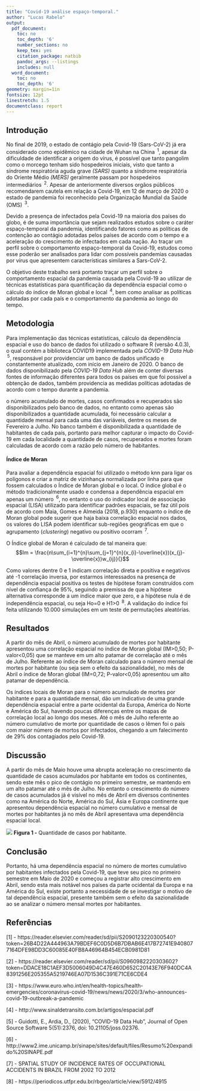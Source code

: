 ```yaml
---
title: "Covid-19 análise espaço-temporal."
author: "Lucas Rabelo"
output:
  pdf_document:
    toc: no
    toc_depth: '6'
    number_sections: no
    keep_tex: yes
    citation_package: natbib
    pandoc_args: --listings
    includes: null
  word_document:
    toc: no
    toc_depth: '6'
geometry: margin=1in
fontsize: 12pt
linestretch: 1.5
documentclass: report
---
```


## Introdução {.tabset .tabset-fade .tabset-pills}

 No final de 2019, o estado de contágio pela Covid-19 (Sars-CoV-2) já era considerado como epidêmico na cidade de Wuhan na China $\!\!^1$, apesar da dificuldade de identificar a origem do vírus, é possível que tanto pangolim como o morcego tenham sido hospedeiros iniciais, visto que tanto a síndrome respiratória aguda grave *(SARS)* quanto a síndrome respiratória do Oriente Médio *(MERS)* geralmente passam por hospedeiros intermediários $\!\!^2$. Apesar de anteriormente diversos orgãos públicos recomendarem cautela em relação a Covid-19, em 12 de março de 2020 o estado de pandemia foi reconhecido pela Organização Mundial da Saúde (OMS) $\!\!^3$.  

 Devido a presença de infectados pela Covid-19 na maioria dos países do globo, é de suma importância que sejam realizados estudos sobre o caráter espaço-temporal da pandemia, identificando fatores como as políticas de contenção ao contágio adotadas pelos países de acordo com o tempo e a aceleração do crescimento de infectados em cada nação. Ao traçar um perfil sobre o comportamento espaço-temporal da Covid-19, estudos como esse poderão ser analisados para lidar com possíveis pandemias causadas por vírus que apresentem características similares a Sars-CoV-2.
 
 O objetivo deste trabalho será portanto traçar um perfil sobre o comportamento espacial da pandemia causada pela Covid-19 ao utilizar de técnicas estatísticas para quantificação da dependência espacial como o cálculo do índice de Moran global e local $\!\!^4$, bem como analisar as políticas adotadas por cada país e o comportamento da pandemia ao longo do tempo.
 
## Metodologia

 Para implementação das técnicas estatísticas, cálculo da dependência espacial e uso do banco de dados foi utilizado o software R (versão 4.0.3), o qual contém a biblioteca COVID19 implementada pela *COVID-19 Data Hub* $\!\!^5$, responsável por providenciar um banco de dados unificado e constantemente atualizado, com início em Janeiro de 2020. O banco de dados disponibilizado pela *COVID-19 Data Hub* além de conter diversas fontes de informação diferentes para todos os países em que foi possível a obtenção de dados, também providencia as medidas políticas adotadas de acordo com o tempo durante a pandemia.
 
 o número acumulado de mortes, casos confirmados e recuperados são disponibilizados pelo banco de dados, no entanto como apenas são disponibilizados a quantidade acumulada, foi necessário calcular a quantidade mensal para cada uma das variáveis, dentre os meses de Fevereiro a Julho. No banco também é disponibilizada a quantidade de habitantes de cada país, portanto para melhor capturar o impacto do Covid-19 em cada localidade a quantidade de casos, recuperados e mortes foram calculadas de acordo com a razão pelo número de habitantes. 

#### Índice de Moran
 
 Para avaliar a dependência espacial foi utilizado o método knn para ligar os polígonos e criar a matriz de vizinhança normalizada por linha para que fossem calculados o Índice de Moran global e o local. O índice global é o método tradicionalmente usado e condensa a dependência espacial em apenas um número $\!\!^6$, no entanto o uso do indicador local de associação espacial (LISA) utilizado para identificar padrões espaciais, se faz útil pois de acordo com Maia, Gomes e Almeida (2018, p.930) enquanto o índice de Moran global pode sugerir que haja baixa correlação espacial nos dados, os valores do LISA podem identificar sub-regiões geográficas em que o agrupamento (*clustering*) negativo ou positivo ocorram $\!\!^7$.
 
 O Índice global de Moran é calculado de tal maneira que:
$$Im = \frac{n\sum_{i=1}^{n}\sum_{j=1}^{n}(x_{i}-\overline{x})(x_{j}-\overline{x})w_{ij}}{}$$
 
 Como valores dentre 0 e 1 indicam correlação direta e positiva e negativos até -1 correlação inversa, por estarmos interessados na presença de dependência espacial positiva os testes de hipótese foram construídos com nível de confiança de 95%, seguindo a premissa de que a hipótese alternativa corresponde a um índice maior que zero, e a hipótese nula é de independência espacial, ou seja Ho=0 e H1>0 $\!\!^8$. A validação do índice foi feita utilizando 10.000 simulações em um teste de permutações aleatórias.
 
## Resultados

 A partir do mês de Abril, o número acumulado de mortes por habitante apresentou uma correlação espacial no índice de Moran global (IM>0,50; P-valor<0,05) que se manteve em um alto patamar de correlação até o mês de Julho. Referente ao índice de Moran calculado para o número mensal de mortes por habitante (ou seja sem o efeito da sazionalidade), no mês de Abril o índice de Moran global (IM=0,72; P-valor<0,05) apresentou um alto patamar de dependência.
 
 Os índices locais de Moran para o número acumulado de mortes por habitante e para a quantidade mensal, dão um indicativo de uma grande dependência espacial entre a parte ocidental da Europa, América do Norte e América do Sul, havendo poucas diferenças entre os mapas de correlação local ao longo dos meses. Até o mês de Julho referente ao número cumulativo de morte por quantidade de casos o Iêmen foi o país com maior número de mortos por infectados, chegando a um falecimento de 29% dos contagiados pelo Covid-19.
 
## Discussão

 A partir do mês de Maio houve uma abrupta aceleração no crescimento da quantidade de casos acumulados por habitante em todos os continentes, sendo este mês o pico de contágio no primeiro semestre, se mantendo em um alto patamar até o mês de Julho. No entanto o crescimento do número de casos acumulados já é visível no mês de Abril em diversos continentes como na América do Norte, América do Sul, Ásia e Europa continente que apresentou dependência espacial no número cumulativo e mensal de mortes por habitantes já no mês de Abril apresentava uma dependência espacial local. 
 
![](pop_cases.png)
**Figura 1 -** Quantidade de casos por habitante.

## Conclusão

 Portanto, há uma dependência espacial no número de mortes cumulativo por habitantes infectados pela Covid-19, que teve seu pico no primeiro semestre em Maio de 2020 e começou a registrar alto crescimento em Abril, sendo esta mais notável nos países da parte ocidental da Europa e na América do Sul, existe portanto a necessidade de se investigar o motivo de tal dependência espacial, presente também sem o efeito da sazionalidade ao se analizar o número mensal mortes por habitantes.

## Referências

[1] - https://reader.elsevier.com/reader/sd/pii/S2090123220300540?token=26B4D22A444963A79BDEF6C0D5D6B7DBAB6E417B72741E9408077164DFE98DD3C60085E40FB8A46964B454ECB0981D81

[2] - https://reader.elsevier.com/reader/sd/pii/S0960982220303602?token=DDACE18C1AEF3D5006049D4C47E460D652C20143E76F940DC4A8391256E205355A5219746EA07D1536C391E71CE6CDE4

[3] - https://www.euro.who.int/en/health-topics/health-emergencies/coronavirus-covid-19/news/news/2020/3/who-announces-covid-19-outbreak-a-pandemic

[4] - http://www.sinaldetransito.com.br/artigos/espacial.pdf

[5] - Guidotti, E., Ardia, D., (2020), "COVID-19 Data Hub", Journal of Open Source Software 5(51):2376, doi: 10.21105/joss.02376.

[6] - http://www2.ime.unicamp.br/sinape/sites/default/files/Resumo%20expandido%20SINAPE.pdf

[7] - SPATIAL STUDY OF INCIDENCE RATES OF OCCUPATIONAL ACCIDENTS IN BRAZIL FROM 2002 TO 2012

[8] - https://periodicos.utfpr.edu.br/rbgeo/article/view/5912/4915

